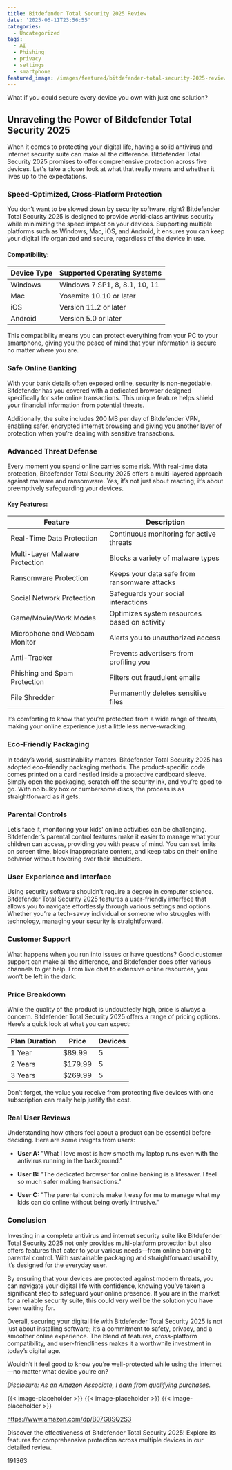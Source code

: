 ```yaml
---
title: Bitdefender Total Security 2025 Review
date: '2025-06-11T23:56:55'
categories:
  - Uncategorized
tags:
  - AI
  - Phishing
  - privacy
  - settings
  - smartphone
featured_image: /images/featured/bitdefender-total-security-2025-review.0&q=80&w=1080
---
```


<p>What if you could secure every device you own with just one solution?</p> <h2>Unraveling the Power of Bitdefender Total Security 2025</h2> <p>When it comes to protecting your digital life, having a solid antivirus and internet security suite can make all the difference. Bitdefender Total Security 2025 promises to offer comprehensive protection across five devices. Let's take a closer look at what that really means and whether it lives up to the expectations.</p> <p><a rel="nofollow" target="_blank" title="Bitdefender Total Security 2025 – Complete Antivirus and Internet Security Suite – 5 Devices | 1 Year Subscription | PC/Mac | Activation Code by Mail" href="https://www.amazon.com/dp/B07G8SQ2S3?tag=8118903-20" style='text-decoration: none; box-shadow: none;'></a></p> <p><a rel="nofollow" target="_blank" title="Learn more about the Bitdefender Total Security 2025 – Complete Antivirus and Internet Security Suite – 5 Devices | 1 Year Subscription | PC/Mac | Activation Code by Mail here." href="https://www.amazon.com/dp/B07G8SQ2S3?tag=8118903-20" style='text-decoration: none; box-shadow: none;'></a></p> <h3>Speed-Optimized, Cross-Platform Protection</h3> <p>You don’t want to be slowed down by security software, right? Bitdefender Total Security 2025 is designed to provide world-class antivirus security while minimizing the speed impact on your devices. Supporting multiple platforms such as Windows, Mac, iOS, and Android, it ensures you can keep your digital life organized and secure, regardless of the device in use.</p> <h4>Compatibility:</h4> <table> <thead> <tr> <th>Device Type</th> <th>Supported Operating Systems</th> </tr> </thead> <tbody> <tr> <td>Windows</td> <td>Windows 7 SP1, 8, 8.1, 10, 11</td> </tr> <tr> <td>Mac</td> <td>Yosemite 10.10 or later</td> </tr> <tr> <td>iOS</td> <td>Version 11.2 or later</td> </tr> <tr> <td>Android</td> <td>Version 5.0 or later</td> </tr> </tbody> </table> <p>This compatibility means you can protect everything from your PC to your smartphone, giving you the peace of mind that your information is secure no matter where you are.</p> <h3>Safe Online Banking</h3> <p>With your bank details often exposed online, security is non-negotiable. Bitdefender has you covered with a dedicated browser designed specifically for safe online transactions. This unique feature helps shield your financial information from potential threats.</p> <p>Additionally, the suite includes 200 MB per day of Bitdefender VPN, enabling safer, encrypted internet browsing and giving you another layer of protection when you’re dealing with sensitive transactions.</p> <p><a rel="nofollow" target="_blank" title="Bitdefender Total Security 2025 – Complete Antivirus and Internet Security Suite – 5 Devices | 1 Year Subscription | PC/Mac | Activation Code by Mail" href="https://www.amazon.com/dp/B07G8SQ2S3?tag=8118903-20" style='text-decoration: none; box-shadow: none;'></a></p> <p><a rel="nofollow" target="_blank" title="See the Bitdefender Total Security 2025 – Complete Antivirus and Internet Security Suite – 5 Devices | 1 Year Subscription | PC/Mac | Activation Code by Mail in detail." href="https://www.amazon.com/dp/B07G8SQ2S3?tag=8118903-20" style='text-decoration: none; box-shadow: none;'></a></p> <h3>Advanced Threat Defense</h3> <p>Every moment you spend online carries some risk. With real-time data protection, Bitdefender Total Security 2025 offers a multi-layered approach against malware and ransomware. Yes, it’s not just about reacting; it’s about preemptively safeguarding your devices.</p> <h4>Key Features:</h4> <table> <thead> <tr> <th>Feature</th> <th>Description</th> </tr> </thead> <tbody> <tr> <td>Real-Time Data Protection</td> <td>Continuous monitoring for active threats</td> </tr> <tr> <td>Multi-Layer Malware Protection</td> <td>Blocks a variety of malware types</td> </tr> <tr> <td>Ransomware Protection</td> <td>Keeps your data safe from ransomware attacks</td> </tr> <tr> <td>Social Network Protection</td> <td>Safeguards your social interactions</td> </tr> <tr> <td>Game/Movie/Work Modes</td> <td>Optimizes system resources based on activity</td> </tr> <tr> <td>Microphone and Webcam Monitor</td> <td>Alerts you to unauthorized access</td> </tr> <tr> <td>Anti-Tracker</td> <td>Prevents advertisers from profiling you</td> </tr> <tr> <td>Phishing and Spam Protection</td> <td>Filters out fraudulent emails</td> </tr> <tr> <td>File Shredder</td> <td>Permanently deletes sensitive files</td> </tr> </tbody> </table> <p>It’s comforting to know that you’re protected from a wide range of threats, making your online experience just a little less nerve-wracking.</p> <h3>Eco-Friendly Packaging</h3> <p>In today’s world, sustainability matters. Bitdefender Total Security 2025 has adopted eco-friendly packaging methods. The product-specific code comes printed on a card nestled inside a protective cardboard sleeve. Simply open the packaging, scratch off the security ink, and you’re good to go. With no bulky box or cumbersome discs, the process is as straightforward as it gets.</p> <p><a rel="nofollow" target="_blank" title="Bitdefender Total Security 2025 – Complete Antivirus and Internet Security Suite – 5 Devices | 1 Year Subscription | PC/Mac | Activation Code by Mail" href="https://www.amazon.com/dp/B07G8SQ2S3?tag=8118903-20" style='text-decoration: none; box-shadow: none;'></a></p> <h3>Parental Controls</h3> <p>Let’s face it, monitoring your kids’ online activities can be challenging. Bitdefender’s parental control features make it easier to manage what your children can access, providing you with peace of mind. You can set limits on screen time, block inappropriate content, and keep tabs on their online behavior without hovering over their shoulders.</p> <h3>User Experience and Interface</h3> <p>Using security software shouldn't require a degree in computer science. Bitdefender Total Security 2025 features a user-friendly interface that allows you to navigate effortlessly through various settings and options. Whether you’re a tech-savvy individual or someone who struggles with technology, managing your security is straightforward.</p> <p><a rel="nofollow" target="_blank" title="Bitdefender Total Security 2025 – Complete Antivirus and Internet Security Suite – 5 Devices | 1 Year Subscription | PC/Mac | Activation Code by Mail" href="https://www.amazon.com/dp/B07G8SQ2S3?tag=8118903-20" style='text-decoration: none; box-shadow: none;'></a></p> <h3>Customer Support</h3> <p>What happens when you run into issues or have questions? Good customer support can make all the difference, and Bitdefender does offer various channels to get help. From live chat to extensive online resources, you won’t be left in the dark.</p> <h3>Price Breakdown</h3> <p>While the quality of the product is undoubtedly high, price is always a concern. Bitdefender Total Security 2025 offers a range of pricing options. Here’s a quick look at what you can expect:</p> <table> <thead> <tr> <th>Plan Duration</th> <th>Price</th> <th>Devices</th> </tr> </thead> <tbody> <tr> <td>1 Year</td> <td>$89.99</td> <td>5</td> </tr> <tr> <td>2 Years</td> <td>$179.99</td> <td>5</td> </tr> <tr> <td>3 Years</td> <td>$269.99</td> <td>5</td> </tr> </tbody> </table> <p>Don’t forget, the value you receive from protecting five devices with one subscription can really help justify the cost.</p> <p><a rel="nofollow" target="_blank" title="Bitdefender Total Security 2025 – Complete Antivirus and Internet Security Suite – 5 Devices | 1 Year Subscription | PC/Mac | Activation Code by Mail" href="https://www.amazon.com/dp/B07G8SQ2S3?tag=8118903-20" style='text-decoration: none; box-shadow: none;'></a></p> <h3>Real User Reviews</h3> <p>Understanding how others feel about a product can be essential before deciding. Here are some insights from users:</p> <ul> <li> <p><strong>User A:</strong> "What I love most is how smooth my laptop runs even with the antivirus running in the background."</p> </li> <li> <p><strong>User B:</strong> "The dedicated browser for online banking is a lifesaver. I feel so much safer making transactions."</p> </li> <li> <p><strong>User C:</strong> "The parental controls make it easy for me to manage what my kids can do online without being overly intrusive."</p> </li> </ul> <h3>Conclusion</h3> <p>Investing in a complete antivirus and internet security suite like Bitdefender Total Security 2025 not only provides multi-platform protection but also offers features that cater to your various needs—from online banking to parental control. With sustainable packaging and straightforward usability, it’s designed for the everyday user.</p> <p>By ensuring that your devices are protected against modern threats, you can navigate your digital life with confidence, knowing you’ve taken a significant step to safeguard your online presence. If you are in the market for a reliable security suite, this could very well be the solution you have been waiting for.</p> <p>Overall, securing your digital life with Bitdefender Total Security 2025 is not just about installing software; it’s a commitment to safety, privacy, and a smoother online experience. The blend of features, cross-platform compatibility, and user-friendliness makes it a worthwhile investment in today’s digital age.</p> <p>Wouldn’t it feel good to know you’re well-protected while using the internet—no matter what device you’re on?</p> <p><a rel="nofollow" target="_blank" title="Check out the Bitdefender Total Security 2025 – Complete Antivirus and Internet Security Suite – 5 Devices | 1 Year Subscription | PC/Mac | Activation Code by Mail here." href="https://www.amazon.com/dp/B07G8SQ2S3?tag=8118903-20" style='text-decoration: none; box-shadow: none;'></a></p> <p><i>Disclosure: As an Amazon Associate, I earn from qualifying purchases.</i></p>
{{< image-placeholder >}}
{{< image-placeholder >}}
{{< image-placeholder >}}




https://www.amazon.com/dp/B07G8SQ2S3

Discover the effectiveness of Bitdefender Total Security 2025! Explore its features for comprehensive protection across multiple devices in our detailed review.

191363
